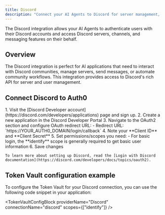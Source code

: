 ```yaml
---
title: Discord
description: "Connect your AI Agents to Discord for server management, messaging, and community features."
---
```




The Discord integration allows your AI Agents to authenticate users with their Discord accounts and access Discord servers, channels, and messaging features on their behalf.

## Overview

The Discord integration is perfect for AI applications that need to interact with Discord communities, manage servers, send messages, or automate community workflows. This integration provides access to Discord's rich API for server and user management.

## Connect Discord to Auth0

<Steps>
  <Step title="Discord setup">
    1. Visit the [Discord Developer account](https://discord.com/developers/applications) page and sign up.
    2. Create a new application in the Discord Developer Portal
    3. Navigate to the OAuth2 section and configure OAuth redirect URL:
       - Redirect URL: `https://YOUR_AUTH0_DOMAIN/login/callback`
       <FindDomainInfoBlock />
    4. Note your **Client ID** and **Client Secret**
    5. Set permissions/scopes you need:
       - For basic login, the **identify** scope is generally required to get basic user information
    6. Save changes
    
    To learn more about setting up Discord, read the [Login with Discord documentation](https://discord.com/developers/docs/topics/oauth2).
  </Step>
  <Step title="Auth0 setup">
    <Auth0SetupBlock providerName="Discord" scopesName="Attributes" allowFreeFormScopes={true}/>
  </Step>
</Steps>

<IntegrationInfoBlock providerName="Discord" />

## Token Vault configuration example

To configure the Token Vault for your Discord connection, you can use the following code snippet in your application:

<TokenVaultConfigBlock 
  providerName="Discord"
  connectionName="discord"
  scopes={["identify"]}
/>

<NextStepsBlock />